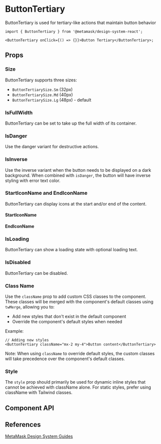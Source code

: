 

# ButtonTertiary

ButtonTertiary is used for tertiary-like actions that maintain button behavior

```tsx
import { ButtonTertiary } from '@metamask/design-system-react';

<ButtonTertiary onClick={() => {}}>Button Tertiary</ButtonTertiary>;
```

<Canvas of={ButtonTertiaryStories.Default} />

## Props

### Size

ButtonTertiary supports three sizes:

- `ButtonTertiarySize.Sm` (32px)
- `ButtonTertiarySize.Md` (40px)
- `ButtonTertiarySize.Lg` (48px) - default

<Canvas of={ButtonTertiaryStories.Size} />

### IsFullWidth

ButtonTertiary can be set to take up the full width of its container.

<Canvas of={ButtonTertiaryStories.IsFullWidth} />

### IsDanger

Use the danger variant for destructive actions.

<Canvas of={ButtonTertiaryStories.IsDanger} />

### IsInverse

Use the inverse variant when the button needs to be displayed on a dark background. When combined with `isDanger`, the button will have inverse styling with error text color.

<Canvas of={ButtonTertiaryStories.IsInverse} />

### StartIconName and EndIconName

ButtonTertiary can display icons at the start and/or end of the content.

#### StartIconName

<Canvas of={ButtonTertiaryStories.StartIconName} />

#### EndIconName

<Canvas of={ButtonTertiaryStories.EndIconName} />

### IsLoading

ButtonTertiary can show a loading state with optional loading text.

<Canvas of={ButtonTertiaryStories.IsLoading} />

### IsDisabled

ButtonTertiary can be disabled.

<Canvas of={ButtonTertiaryStories.IsDisabled} />

### Class Name

Use the `className` prop to add custom CSS classes to the component. These classes will be merged with the component's default classes using `twMerge`, allowing you to:

- Add new styles that don't exist in the default component
- Override the component's default styles when needed

Example:

```tsx
// Adding new styles
<ButtonTertiary className="mx-2 my-4">Button content</ButtonTertiary>
```

Note: When using `className` to override default styles, the custom classes will take precedence over the component's default classes.

### Style

The `style` prop should primarily be used for dynamic inline styles that cannot be achieved with className alone. For static styles, prefer using className with Tailwind classes.

## Component API

<Controls of={ButtonTertiaryStories.Default} />

## References

[MetaMask Design System Guides](https://www.notion.so/MetaMask-Design-System-Guides-Design-f86ecc914d6b4eb6873a122b83c12940)
